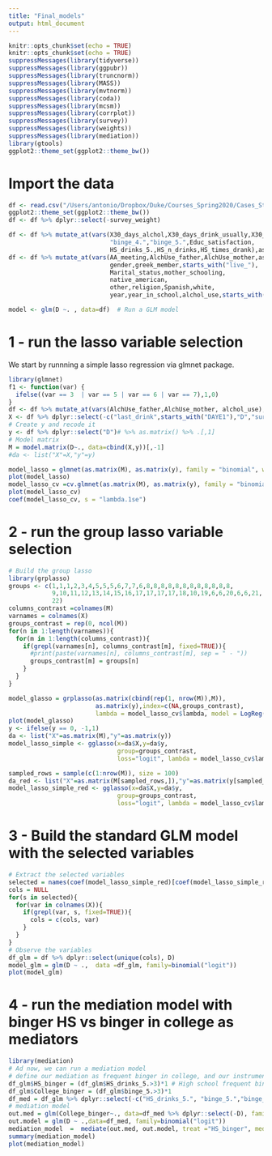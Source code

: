 ```yaml
---
title: "Final_models"
output: html_document
---
```


```r
knitr::opts_chunk$set(echo = TRUE)
knitr::opts_chunk$set(echo = TRUE)
suppressMessages(library(tidyverse))
suppressMessages(library(ggpubr))
suppressMessages(library(truncnorm))
suppressMessages(library(MASS))
suppressMessages(library(mvtnorm))
suppressMessages(library(coda))
suppressMessages(library(mcsm))
suppressMessages(library(corrplot))
suppressMessages(library(survey))
suppressMessages(library(weights))
suppressMessages(library(mediation))
library(gtools)
ggplot2::theme_set(ggplot2::theme_bw())
```


# Import the data
```r
df <- read.csv("/Users/antonio/Dropbox/Duke/Courses_Spring2020/Cases_Studies/Case_3/Case_3/Data/final_data.csv")
ggplot2::theme_set(ggplot2::theme_bw())
df <- df %>% dplyr::select(-survey_weight)

df <- df %>% mutate_at(vars(X30_days_alchol,X30_days_drink_usually,X30_days_drunk,AlchUse_famfeel,
                            "binge_4.","binge_5.",Educ_satisfaction,
                            HS_drinks_5.,HS_n_drinks,HS_times_drank),as.ordered)
df <- df %>% mutate_at(vars(AA_meeting,AlchUse_father,AlchUse_mother,asian,father_schooling,
                            gender,greek_member,starts_with("live_"),
                            Marital_status,mother_schooling,
                            native_american,
                            other,religion,Spanish,white,
                            year,year_in_school,alchol_use,starts_with("DP")),as.factor) 

model <- glm(D ~. , data=df)  # Run a GLM model 
```

# 1 - run the lasso variable selection
We start by runnning a simple lasso regression via glmnet package.
```r
library(glmnet)
f1 <- function(var) {
  ifelse((var == 3  | var == 5 | var == 6 | var == 7),1,0)
}
df <- df %>% mutate_at(vars(AlchUse_father,AlchUse_mother, alchol_use),f1)
X <- df %>% dplyr::select(-c("last_drink",starts_with("DAYE1"),"D","survey_weight", "X")) 
# Create y and recode it
y <- df %>% dplyr::select("D")# %>% as.matrix() %>% .[,1]
# Model matrix
M = model.matrix(D~., data=cbind(X,y))[,-1]
#da <- list("X"=X,"y"=y)

model_lasso = glmnet(as.matrix(M), as.matrix(y), family = "binomial", weights = c(df$survey_weight))
plot(model_lasso)
model_lasso_cv =cv.glmnet(as.matrix(M), as.matrix(y), family = "binomial", type.measure = "class", weights = c(df$survey_weight))
plot(model_lasso_cv)
coef(model_lasso_cv, s = "lambda.1se")
```

# 2 - run the group lasso variable selection
```r
# Build the group lasso 
library(grplasso)
groups <- c(1,1,1,2,3,4,5,5,5,6,7,7,6,8,8,8,8,8,8,8,8,8,8,8,8,
            9,10,11,12,13,14,15,16,17,17,17,17,18,10,19,6,6,20,6,6,21,
            22)
columns_contrast =colnames(M)
varnames = colnames(X)
groups_contrast = rep(0, ncol(M))
for(n in 1:length(varnames)){
  for(m in 1:length(columns_contrast)){
    if(grepl(varnames[n], columns_contrast[m], fixed=TRUE)){
      #print(paste(varnames[n], columns_contrast[m], sep = " - "))
      groups_contrast[m] = groups[n]
    }
  }
}

model_glasso = grplasso(as.matrix(cbind(rep(1, nrow(M)),M)),
                        as.matrix(y),index=c(NA,groups_contrast),
                        lambda = model_lasso_cv$lambda, model = LogReg())
plot(model_glasso)
y <- ifelse(y == 0, -1,1) 
da <- list("X"=as.matrix(M),"y"=as.matrix(y))
model_lasso_simple <- gglasso(x=da$X,y=da$y,
                              group=groups_contrast,
                              loss="logit", lambda = model_lasso_cv$lambda.min)
```

```r
sampled_rows = sample(c(1:nrow(M)), size = 100)
da_red <- list("X"=as.matrix(M[sampled_rows,]),"y"=as.matrix(y[sampled_rows,]))
model_lasso_simple_red <- gglasso(x=da$X,y=da$y,
                              group=groups_contrast,
                              loss="logit", lambda = model_lasso_cv$lambda.1se)
```


# 3 - Build the standard GLM model with the selected variables
```r
# Extract the selected variables
selected = names(coef(model_lasso_simple_red)[coef(model_lasso_simple_red)>0,])
cols = NULL
for(s in selected){
  for(var in colnames(X)){
    if(grepl(var, s, fixed=TRUE)){
      cols = c(cols, var)
    }
  }
}
# Observe the variables
df_glm = df %>% dplyr::select(unique(cols), D)
model_glm = glm(D ~ .,  data =df_glm, family=binomial("logit")) 
plot(model_glm)
```

# 4 - run the mediation model with binger HS vs binger in college as mediators
```r
library(mediation)
# Ad now, we can run a mediation model
# define our mediation as frequent binger in college, and our instrument is frequent binger in high school.
df_glm$HS_binger = (df_glm$HS_drinks_5.>3)*1 # High school frequent binger
df_glm$College_binger = (df_glm$binge_5.>3)*1 
df_med = df_glm %>% dplyr::select(-c("HS_drinks_5.", "binge_5.","binge_4."))
# mediation model
out.med = glm(College_binger~., data=df_med %>% dplyr::select(-D), family="binomial")
out.model = glm(D ~ .,data=df_med, family=binomial("logit"))
mediation_model  =  mediate(out.med, out.model, treat ="HS_binger", mediator =  "College_binger", robustSE = TRUE, sims = 100)
summary(mediation_model)
plot(mediation_model)
```









